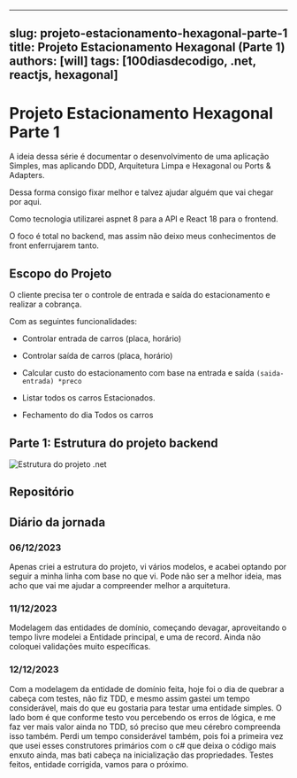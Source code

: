 
---
slug: projeto-estacionamento-hexagonal-parte-1
title: Projeto Estacionamento Hexagonal (Parte 1)
authors: [will]
tags: [100diasdecodigo, .net, reactjs, hexagonal]
---

# Projeto Estacionamento Hexagonal Parte 1

A ideia dessa série é documentar o desenvolvimento de uma aplicação Simples,
mas aplicando DDD, Arquitetura Limpa e Hexagonal ou Ports & Adapters.

Dessa forma consigo fixar melhor e talvez ajudar alguém que vai chegar por aqui.

Como tecnologia utilizarei aspnet 8 para a API e React 18 para o frontend.

O foco é total no backend, mas assim não deixo meus conhecimentos de front enferrujarem
tanto.

## Escopo do Projeto

O cliente precisa ter o controle de entrada e saída do estacionamento e realizar
a cobrança.

Com as seguintes funcionalidades:

- Controlar entrada de carros (placa, horário)

- Controlar saída de carros (placa, horário)

- Calcular custo do estacionamento com base na entrada e saída ```(saida-entrada) *preco```

- Listar todos os carros Estacionados.

- Fechamento do dia Todos os carros

## Parte 1: Estrutura do projeto backend

![Estrutura do projeto .net]("./img/estrutura-projeto-hexagonal-c#.png")

## Repositório

## Diário da jornada


### 06/12/2023
Apenas criei a estrutura do projeto, vi vários modelos, e acabei optando por seguir a minha linha com base no que vi.
Pode não ser a melhor ideia, mas acho que vai me ajudar a compreender melhor a arquitetura.

### 11/12/2023
Modelagem das entidades de domínio, começando devagar, aproveitando o tempo livre modelei a Entidade principal, e uma de record. Ainda não coloquei validações muito específicas.

### 12/12/2023
Com a modelagem da entidade de domínio feita, hoje foi o dia de quebrar a cabeça com testes, não fiz TDD, e mesmo assim gastei um tempo considerável, mais do que eu gostaria para testar uma entidade simples.
O lado bom é que conforme testo vou percebendo os erros de lógica, e me faz ver mais valor ainda no TDD, só preciso que meu cérebro compreenda isso também.
Perdi um tempo considerável também, pois foi a primeira vez que usei esses construtores primários com o c# que deixa o código mais enxuto ainda, mas bati cabeça na inicialização das propriedades.
Testes feitos, entidade corrigida, vamos para o próximo.